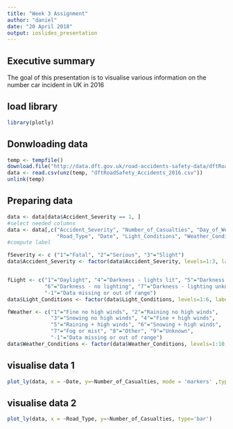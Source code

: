 ---
title: "Week 3 Assignment"
author: "daniel"
date: "20 April 2018"
output: ioslides_presentation
---

## Executive summary 
The goal of this presentation is to visualise various information on the number
car incident in UK in 2016 

## load library 
```{r load library}
library(plotly)
```

## Donwloading  data 
```{r download  data}
temp <- tempfile()
download.file("http://data.dft.gov.uk/road-accidents-safety-data/dftRoadSafety_Accidents_2016.zip",temp)
data <- read.csv(unz(temp, "dftRoadSafety_Accidents_2016.csv"))
unlink(temp)
```

##  Preparing data 
```{r prepare data}
data <- data[data$Accident_Severity == 1, ]
#select needed columns
data <- data[,c("Accident_Severity", "Number_of_Casualties", "Day_of_Week", 
                "Road_Type", "Date", "Light_Conditions", "Weather_Conditions")]
#compute label

fSeverity <- c ("1"="Fatal", "2"="Serious", "3"="Slight")
data$Accident_Severity <- factor(data$Accident_Severity, levels=1:3, labels=fSeverity)


fLight <- c("1"="Daylight", "4"="Darkness - lights lit", "5"="Darkness - lights unlit",
            "6"="Darkness - no lighting", "7"="Darkness - lighting unknown",
            "-1"="Data missing or out of range")
data$Light_Conditions <- factor(data$Light_Conditions, levels=1:6, labels=fLight)

fWeather <- c("1"="Fine no high winds", "2"="Raining no high winds",
              "3"="Snowing no high winds", "4"="Fine + high winds",
              "5"="Raining + high winds", "6"="Snowing + high winds",
              "7"="Fog or mist", "8"="Other", "9"="Unknown",
              "-1"="Data missing or out of range")
data$Weather_Conditions <- factor(data$Weather_Conditions, levels=1:10, labels=fWeather)

```


## visualise data 1

```{r visualise Fatal, echo = FALSE}

plot_ly(data, x = ~Date, y=~Number_of_Casualties, mode = 'markers' ,type="scatter")    
```


## visualise data 2
```{r visualise Fatal 2, echo = FALSE}
plot_ly(data, x = ~Road_Type, y=~Number_of_Casualties, type='bar') 
    
    
```


